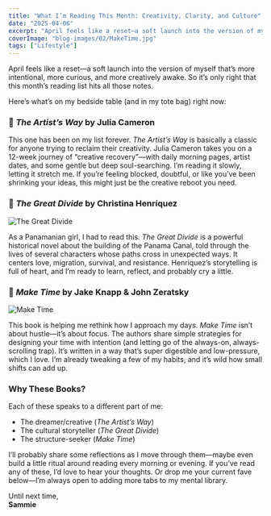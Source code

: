 ```yaml
---
title: "What I’m Reading This Month: Creativity, Clarity, and Culture"
date: "2025-04-06"
excerpt: "April feels like a reset—a soft launch into the version of myself that’s more intentional, more curious, and more creatively awake. So it’s only right that this month’s reading list hits all those notes."
coverImage: "blog-images/02/MakeTime.jpg"
tags: ["Lifestyle"]
---
```


April feels like a reset—a soft launch into the version of myself that’s more intentional, more curious, and more creatively awake. So it’s only right that this month’s reading list hits all those notes.

Here’s what’s on my bedside table (and in my tote bag) right now:

### 📖 *The Artist’s Way* by Julia Cameron  

This one has been on my list forever. *The Artist’s Way* is basically a classic for anyone trying to reclaim their creativity. Julia Cameron takes you on a 12-week journey of “creative recovery”—with daily morning pages, artist dates, and some gentle but deep soul-searching. I’m reading it slowly, letting it stretch me. If you’re feeling blocked, doubtful, or like you’ve been shrinking your ideas, this might just be the creative reboot you need.

### 📖 *The Great Divide* by Christina Henríquez  
![The Great Divide](blog-images/02/TheGreatDivide.jpg)

As a Panamanian girl, I had to read this. *The Great Divide* is a powerful historical novel about the building of the Panama Canal, told through the lives of several characters whose paths cross in unexpected ways. It centers love, migration, survival, and resistance. Henriquez’s storytelling is full of heart, and I’m ready to learn, reflect, and probably cry a little.

### 📖 *Make Time* by Jake Knapp & John Zeratsky  
![Make Time](blog-images/02/MakeTime.jpg)

This book is helping me rethink how I approach my days. *Make Time* isn’t about hustle—it’s about focus. The authors share simple strategies for designing your time with intention (and letting go of the always-on, always-scrolling trap). It’s written in a way that’s super digestible and low-pressure, which I love. I’m already tweaking a few of my habits, and it’s wild how small shifts can add up.

### Why These Books?
Each of these speaks to a different part of me:
- The dreamer/creative (*The Artist’s Way*)
- The cultural storyteller (*The Great Divide*)
- The structure-seeker (*Make Time*)

I’ll probably share some reflections as I move through them—maybe even build a little ritual around reading every morning or evening. If you’ve read any of these, I’d love to hear your thoughts. Or drop me your current fave below—I’m always open to adding more tabs to my mental library.

Until next time,  
**Sammie**